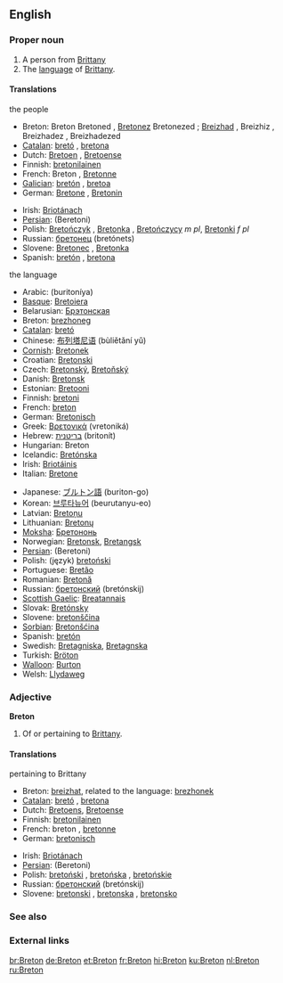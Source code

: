 ==English==

===Proper noun===
{{wikipedia}}
{{en-noun}}
# A person from [[Brittany]]
# The [[language]] of [[w:Brittany|Brittany]].

====Translations====
;the people
{{top}}
*Breton: Breton {{m}} Bretoned {{p}}, [[Bretonez]] {{f}} Bretonezed {{p}}; [[Breizhad]] {{m}}, Breizhiz {{p}}, Breizhadez {{f}}, Breizhadezed {{p}}
*[[Catalan]]: [[bretó]] {{m}}, [[bretona]] {{f}}
*Dutch: [[Bretoen]] {{m}}, [[Bretoense]] {{f}}
*Finnish: [[bretonilainen]]
*French: Breton {{m}}, [[Bretonne]] {{f}}
*[[Galician]]: [[bretón]] {{m}}, [[bretoa]] {{f}}
*German: [[Bretone]] {{m}}, [[Bretonin]] {{f}}
{{mid}}
*Irish: [[Briotánach]] {{m}}
*[[Persian]]: {{FAchar|[[برتونی]]}} (Beretoni)
*Polish: [[Bretończyk]] {{m}}, [[Bretonka]] {{f}}, [[Bretończycy]] ''m pl'', [[Bretonki]] ''f pl''
*Russian: [[бретонец]] (bretónets) {{m}}
*Slovene: [[Bretonec]] {{m}}, [[Bretonka]] {{f}}
*Spanish: [[bretón]] {{m}}, [[bretona]] {{f}}
{{bottom}}

;the language
{{top}}
*Arabic: {{ARchar|[[بريتونية]]}} (buritoníya) {{f}}
*[[Basque]]: [[Bretoiera]]
*Belarusian: [[Брэтонская]]
*Breton: [[brezhoneg]] {{m}}
*[[Catalan]]: [[bretó]] {{m}}
*Chinese: [[布列塔尼语]] (bùliětǎní yǔ)
*[[Cornish]]: [[Bretonek]]
*Croatian: [[Bretonski]]
*Czech: [[Bretonský]], [[Bretoňský]]
*Danish: [[Bretonsk]]
*Estonian: [[Bretooni]]
*Finnish: [[bretoni]]
*French: [[breton]] {{m}}
*German: [[Bretonisch]] {{n}} 
*Greek: [[Βρετονικά]] (vretoniká) {{n}} {{p}}
*Hebrew: [[בריטנית]] (britonít) {{f}}
*Hungarian: Breton
*Icelandic: [[Bretónska]]
*Irish: [[Briotáinis]] {{f}}
*Italian: [[Bretone]]
{{mid}}
*Japanese: [[ブルトン語]] (buriton-go)
*Korean: [[브루타뉴어]] (beurutanyu-eo)
*Latvian: [[Bretoņu]]
*Lithuanian: [[Bretonų]]
*[[Moksha]]: [[Бретононь]]
*Norwegian: [[Bretonsk]], [[Bretangsk]]
*[[Persian]]: {{FAchar|[[برتونی]]}} (Beretoni)
*Polish: (język) [[bretoński]] {{m}}
*Portuguese: [[Bretão]]
*Romanian: [[Bretonă]]
*Russian: [[бретонский]] (bretónskij)
*[[Scottish Gaelic]]: [[Breatannais]] {{f}}
*Slovak: [[Bretónsky]]
*Slovene: [[bretonščina]] {{f}}
*[[Sorbian]]: [[Bretonšćina]]
*Spanish: [[bretón]] {{m}}
*Swedish: [[Bretagniska]], [[Bretagnska]]
*Turkish: [[Bröton]]
*[[Walloon]]: [[Burton]]
*Welsh: [[Llydaweg]]
{{bottom}}

===Adjective===
'''Breton'''
# Of or pertaining to [[Brittany]].

====Translations====
;pertaining to Brittany
{{top}}
*Breton: [[breizhat]], related to the language: [[brezhonek]]
*[[Catalan]]: [[bretó]] {{m}}, [[bretona]] {{f}}
*Dutch: [[Bretoens]], [[Bretoense]]
*Finnish: [[bretonilainen]]
*French: breton {{m}}, [[bretonne]] {{f}}
*German: [[bretonisch]]
{{mid}}
*Irish: [[Briotánach]]
*[[Persian]]: {{FAchar|[[برتونی]]}} (Beretoni)
*Polish: [[bretoński]] {{m}}, [[bretońska]] {{f}}, [[bretońskie]] {{n}}
*Russian: [[бретонский]] (bretónskij)
*Slovene: [[bretonski]] {{m}}, [[bretonska]] {{f}}, [[bretonsko]] {{n}}
{{bottom}}

===See also===
{{interwiktionary|code=br}}

===External links===
{{ethnologue|code=bre}}

[[br:Breton]]
[[de:Breton]]
[[et:Breton]]
[[fr:Breton]]
[[hi:Breton]]
[[ku:Breton]]
[[nl:Breton]]
[[ru:Breton]]